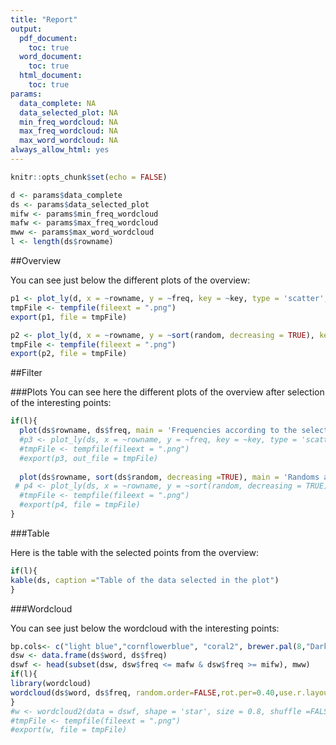 ```yaml
---
title: "Report"
output:
  pdf_document: 
    toc: true
  word_document: 
    toc: true
  html_document: 
    toc: true
params: 
  data_complete: NA
  data_selected_plot: NA
  min_freq_wordcloud: NA
  max_freq_wordcloud: NA
  max_word_wordcloud: NA
always_allow_html: yes
---
```


```r
knitr::opts_chunk$set(echo = FALSE)
```

```r
d <- params$data_complete
ds <- params$data_selected_plot
mifw <- params$min_freq_wordcloud
mafw <- params$max_freq_wordcloud
mww <- params$max_word_wordcloud
l <- length(ds$rowname)
```

  
##Overview 

You can see just below the different plots of the overview: 

```r
p1 <- plot_ly(d, x = ~rowname, y = ~freq, key = ~key, type = 'scatter', mode='lines+markers',  marker = list(color = 'blue', opacity=2))%>%layout(title = 'Frequency according to the word', xaxis = list(title ='Word'), yaxis =list(title ='Frequency'), titlefont = 'arial', showlegend = FALSE)
tmpFile <- tempfile(fileext = ".png")
export(p1, file = tmpFile)

p2 <- plot_ly(d, x = ~rowname, y = ~sort(random, decreasing = TRUE), key = ~key, type = 'scatter', mode='lines+markers',  marker = list(color = 'blue', opacity=2))%>%layout(title = 'Random according to the word', xaxis = list(title ='Word'), yaxis =list(title ='Random'), titlefont = 'arial', showlegend = FALSE)
tmpFile <- tempfile(fileext = ".png")
export(p2, file = tmpFile)
```

##Filter

###Plots
You can see here the different plots of the overview after selection of the interesting points:

```r
if(l){
  plot(ds$rowname, ds$freq, main = 'Frequencies according to the selected words', xlab = 'Word', ylab= 'Frequency', type = "b", cex = 0.5,lwd  = 1.5,col = "blue")
  #p3 <- plot_ly(ds, x = ~rowname, y = ~freq, key = ~key, type = 'scatter', mode='lines+markers',  marker = list(color = 'blue', opacity=2))%>%layout(title = 'Frequencies according to the slected words', xaxis = list(title ='Word'), yaxis =list(title ='Frequency'), titlefont = 'arial', showlegend = FALSE)
  #tmpFile <- tempfile(fileext = ".png")
  #export(p3, out_file = tmpFile)
  
  plot(ds$rowname, sort(ds$random, decreasing =TRUE), main = 'Randoms according to the selected words', xlab = 'Word', ylab= 'Random', type = "b", cex = 0.5,lwd  = 1.5,col = "blue")
 # p4 <- plot_ly(ds, x = ~rowname, y = ~sort(random, decreasing = TRUE), key = ~key, type = 'scatter', mode='lines+markers',  marker = list(color = 'blue', opacity=2))%>%layout(title  'Randoms according to the selected words', xaxis = list(title ='Word'), yaxis =list(title ='Random'), titlefont = 'arial', showlegend = FALSE)
  #tmpFile <- tempfile(fileext = ".png")
  #export(p4, file = tmpFile)
}
```

###Table

Here is the table with the selected points from the overview:

```r
if(l){
kable(ds, caption ="Table of the data selected in the plot")
}
```

###Wordcloud

You can see just below the wordcloud with the interesting points:

```r
bp.cols<- c("light blue","cornflowerblue", "coral2", brewer.pal(8,"Dark2"))
dsw <- data.frame(ds$word, ds$freq)
dswf <- head(subset(dsw, dsw$freq <= mafw & dsw$freq >= mifw), mww)
if(l){
library(wordcloud)
wordcloud(ds$word, ds$freq, random.order=FALSE,rot.per=0.40,use.r.layout=FALSE, random.color=TRUE,colors=bp.cols)
}
#w <- wordcloud2(data = dswf, shape = 'star', size = 0.8, shuffle =FALSE)
#tmpFile <- tempfile(fileext = ".png")
#export(w, file = tmpFile)
```
